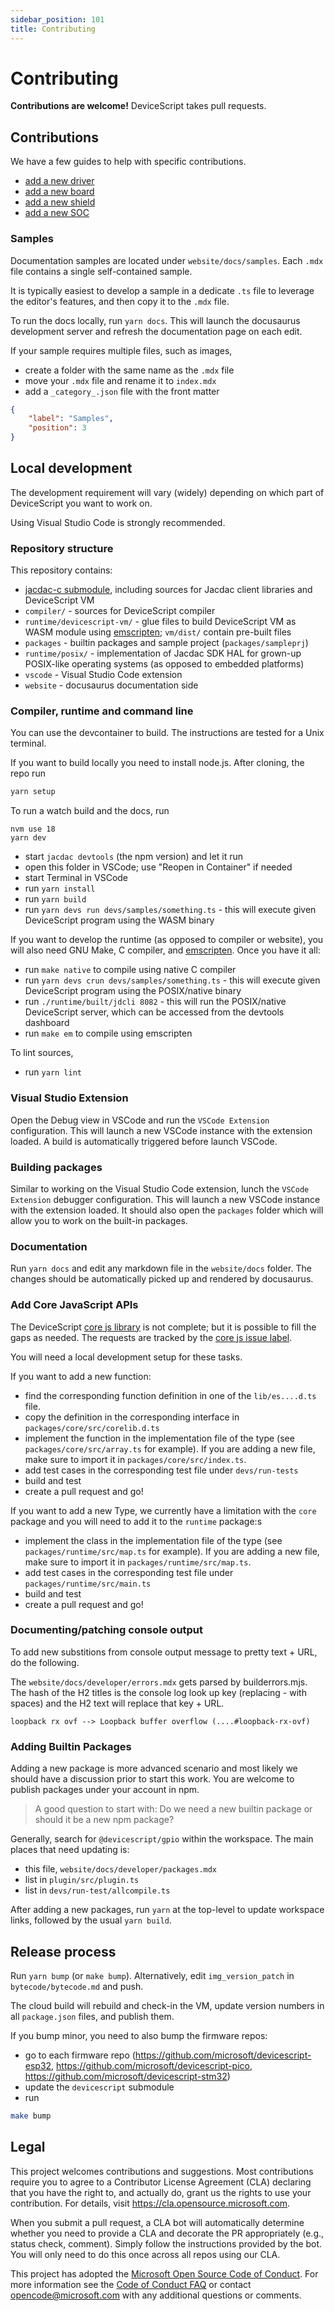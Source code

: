 ```yaml
---
sidebar_position: 101
title: Contributing
---
```


# Contributing

**Contributions are welcome!** DeviceScript takes pull requests.

## Contributions

We have a few guides to help with specific contributions.

-   [add a new driver](/developer/drivers/add-driver)
-   [add a new board](/devices/add-board)
-   [add a new shield](/devices/add-shield)
-   [add a new SOC](/devices/add-soc)

### Samples

Documentation samples are located under `website/docs/samples`.
Each `.mdx` file contains a single self-contained sample.

It is typically easiest to develop a sample in a dedicate `.ts` file
to leverage the editor's features, and then copy it to the `.mdx` file.

To run the docs locally, run `yarn docs`. This will launch the docusaurus development server
and refresh the documentation page on each edit.

If your sample requires multiple files, such as images,

-   create a folder with the same name as the `.mdx` file
-   move your `.mdx` file and rename it to `index.mdx`
-   add a `_category_.json` file with the front matter

```json
{
    "label": "Samples",
    "position": 3
}
```

## Local development

The development requirement will vary (widely) depending
on which part of DeviceScript you want to work on.

Using Visual Studio Code is strongly recommended.

### Repository structure

This repository contains:

-   [jacdac-c submodule](https://github.com/microsoft/jacdac-c), including sources for Jacdac client libraries and DeviceScript VM
-   `compiler/` - sources for DeviceScript compiler
-   `runtime/devicescript-vm/` - glue files to build DeviceScript VM as WASM module using [emscripten](https://emscripten.org/); `vm/dist/` contain pre-built files
-   `packages` - builtin packages and sample project (`packages/sampleprj`)
-   `runtime/posix/` - implementation of Jacdac SDK HAL for grown-up POSIX-like operating systems (as opposed to embedded platforms)
-   `vscode` - Visual Studio Code extension
-   `website` - docusaurus documentation side

### Compiler, runtime and command line

You can use the devcontainer to build. The instructions are tested for a Unix terminal.

If you want to build locally you need to install node.js. After cloning, the repo run

```bash
yarn setup
```

To run a watch build and the docs, run

```
nvm use 18
yarn dev
```

-   start `jacdac devtools` (the npm version) and let it run
-   open this folder in VSCode; use "Reopen in Container" if needed
-   start Terminal in VSCode
-   run `yarn install`
-   run `yarn build`
-   run `yarn devs run devs/samples/something.ts` - this will execute given DeviceScript program using the WASM binary

If you want to develop the runtime (as opposed to compiler or website), you will also need
GNU Make, C compiler, and [emscripten](https://emscripten.org/docs/getting_started/downloads.html).
Once you have it all:

-   run `make native` to compile using native C compiler
-   run `yarn devs crun devs/samples/something.ts` - this will execute given DeviceScript program using the POSIX/native binary
-   run `./runtime/built/jdcli 8082` - this will run the POSIX/native DeviceScript server, which can be accessed from the devtools dashboard
-   run `make em` to compile using emscripten

To lint sources,

-   run `yarn lint`

### Visual Studio Extension

Open the Debug view in VSCode and run the `VSCode Extension` configuration. This will launch a new VSCode instance with the extension loaded. A build is automatically triggered before launch VSCode.

### Building packages

Similar to working on the Visual Studio Code extension, lunch the `VSCode Extension` debugger configuration. This will launch a new VSCode instance with the extension loaded.
It should also open the `packages` folder which will allow you to work on the built-in packages.

### Documentation

Run `yarn docs` and edit any markdown file in the `website/docs` folder. The changes should be automatically picked up and rendered by docusaurus.

### Add Core JavaScript APIs

The DeviceScript [core js library](https://developer.mozilla.org/en-US/docs/Web/JavaScript/Reference/Global_Objects) is not complete; but it is possible to fill the gaps
as needed. The requests are tracked by the [core js issue label](https://github.com/microsoft/devicescript/issues?q=is%3Aissue+is%3Aopen+label%3A%22core+js%22).

You will need a local development setup for these tasks.

If you want to add a new function:

-   find the corresponding function definition in one of the `lib/es....d.ts` file.
-   copy the definition in the corresponding interface in `packages/core/src/corelib.d.ts`
-   implement the function in the implementation file of the type (see `packages/core/src/array.ts` for example).
    If you are adding a new file, make sure to import it in `packages/core/src/index.ts`.
-   add test cases in the corresponding test file under `devs/run-tests`
-   build and test
-   create a pull request and go!

If you want to add a new Type, we currently have a limitation with the `core` package and you will need to add it to the `runtime` package:s

-   implement the class in the implementation file of the type (see `packages/runtime/src/map.ts` for example).
    If you are adding a new file, make sure to import it in `packages/runtime/src/map.ts`.
-   add test cases in the corresponding test file under `packages/runtime/src/main.ts`
-   build and test
-   create a pull request and go!

### Documenting/patching console output

To add new substitions from console output message to pretty text + URL, do the following.

The `website/docs/developer/errors.mdx` gets parsed by builderrors.mjs.
The hash of the H2 titles is the console log look up key (replacing - with spaces) and the H2 text will replace that key + URL.

    loopback rx ovf --> Loopback buffer overflow (....#loopback-rx-ovf)

### Adding Builtin Packages

Adding a new package is more advanced scenario and most likely we should have a discussion prior to start this work. You are welcome to publish packages under your account in npm.

> A good question to start with: Do we need a new builtin package or should it be a new npm package?

Generally, search for `@devicescript/gpio` within the workspace. The main places that need updating is:

-   this file, `website/docs/developer/packages.mdx`
-   list in `plugin/src/plugin.ts`
-   list in `devs/run-test/allcompile.ts`

After adding a new packages, run `yarn` at the top-level to update workspace links,
followed by the usual `yarn build`.

## Release process

Run `yarn bump` (or `make bump`). Alternatively, edit `img_version_patch` in `bytecode/bytecode.md` and push.

The cloud build will rebuild and check-in the VM, update version numbers in all `package.json` files, and publish them.

If you bump minor, you need to also bump the firmware repos:

-   go to each firmware repo (https://github.com/microsoft/devicescript-esp32, https://github.com/microsoft/devicescript-pico, https://github.com/microsoft/devicescript-stm32)
-   update the `devicescript` submodule
-   run

```bash
make bump
```

## Legal

This project welcomes contributions and suggestions. Most contributions require you to agree to a
Contributor License Agreement (CLA) declaring that you have the right to, and actually do, grant us
the rights to use your contribution. For details, visit https://cla.opensource.microsoft.com.

When you submit a pull request, a CLA bot will automatically determine whether you need to provide
a CLA and decorate the PR appropriately (e.g., status check, comment). Simply follow the instructions
provided by the bot. You will only need to do this once across all repos using our CLA.

This project has adopted the [Microsoft Open Source Code of Conduct](https://opensource.microsoft.com/codeofconduct/).
For more information see the [Code of Conduct FAQ](https://opensource.microsoft.com/codeofconduct/faq/) or
contact [opencode@microsoft.com](mailto:opencode@microsoft.com) with any additional questions or comments.
